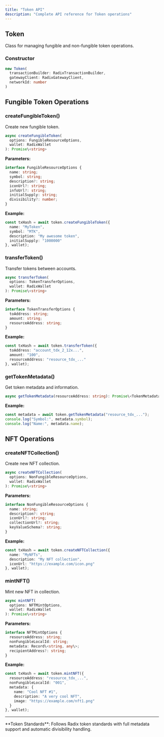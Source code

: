 ```yaml
---
title: "Token API"
description: "Complete API reference for Token operations"
---
```


## Token

Class for managing fungible and non-fungible token operations.

### Constructor

```typescript
new Token(
  transactionBuilder: RadixTransactionBuilder,
  gatewayClient: RadixGatewayClient,
  networkId: number
)
```

## Fungible Token Operations

### createFungibleToken()
Create new fungible token.

```typescript
async createFungibleToken(
  options: FungibleResourceOptions,
  wallet: RadixWallet
): Promise\<string>
```

**Parameters:**
```typescript
interface FungibleResourceOptions {
  name: string;
  symbol: string;
  description?: string;
  iconUrl?: string;
  infoUrl?: string;
  initialSupply: string;
  divisibility?: number;
}
```

**Example:**
```typescript
const txHash = await token.createFungibleToken({
  name: "MyToken",
  symbol: "MTK", 
  description: "My awesome token",
  initialSupply: "1000000"
}, wallet);
```

### transferToken()
Transfer tokens between accounts.

```typescript
async transferToken(
  options: TokenTransferOptions,
  wallet: RadixWallet
): Promise\<string>
```

**Parameters:**
```typescript
interface TokenTransferOptions {
  toAddress: string;
  amount: string;
  resourceAddress: string;
}
```

**Example:**
```typescript
const txHash = await token.transferToken({
  toAddress: "account_tdx_2_12x...",
  amount: "100",
  resourceAddress: "resource_tdx_..."
}, wallet);
```

### getTokenMetadata()
Get token metadata and information.

```typescript
async getTokenMetadata(resourceAddress: string): Promise\<TokenMetadata>
```

**Example:**
```typescript
const metadata = await token.getTokenMetadata("resource_tdx_...");
console.log("Symbol:", metadata.symbol);
console.log("Name:", metadata.name);
```

## NFT Operations

### createNFTCollection()
Create new NFT collection.

```typescript
async createNFTCollection(
  options: NonFungibleResourceOptions,
  wallet: RadixWallet
): Promise\<string>
```

**Parameters:**
```typescript
interface NonFungibleResourceOptions {
  name: string;
  description?: string;
  iconUrl?: string;
  collectionUrl?: string;
  keyValueSchema?: string;
}
```

**Example:**
```typescript
const txHash = await token.createNFTCollection({
  name: "MyNFTs",
  description: "My NFT collection",
  iconUrl: "https://example.com/icon.png"
}, wallet);
```

### mintNFT()
Mint new NFT in collection.

```typescript
async mintNFT(
  options: NFTMintOptions,
  wallet: RadixWallet
): Promise\<string>
```

**Parameters:**
```typescript
interface NFTMintOptions {
  resourceAddress: string;
  nonFungibleLocalId: string;
  metadata: Record\<string, any\>;
  recipientAddress?: string;
}
```

**Example:**
```typescript
const txHash = await token.mintNFT({
  resourceAddress: "resource_tdx_...",
  nonFungibleLocalId: "001",
  metadata: {
    name: "Cool NFT #1",
    description: "A very cool NFT",
    image: "https://example.com/nft1.png"
  }
}, wallet);
```

---

<Note>
**Token Standards**: Follows Radix token standards with full metadata support and automatic divisibility handling.
</Note> 